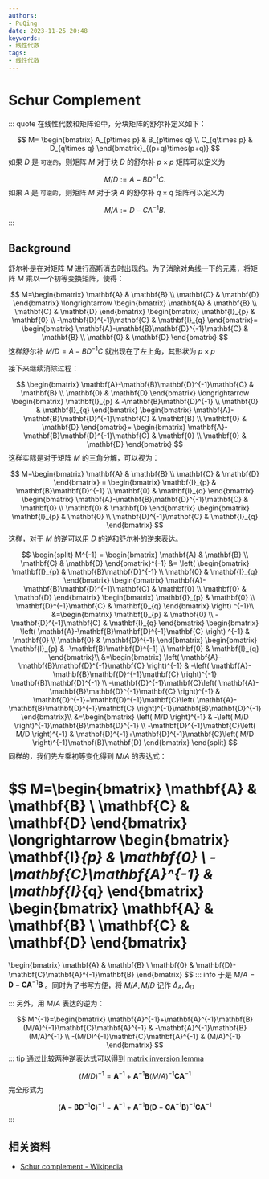 ```yaml
---
authors:
- PuQing
date: 2023-11-25 20:48
keywords:
- 线性代数
tags:
- 线性代数
---
```

# Schur Complement

::: quote
在线性代数和矩阵论中，分块矩阵的舒尔补定义如下：

$$
M= \begin{bmatrix}
A_{p\times p} & B_{p\times q} \\
C_{q\times p} & D_{q\times q}
\end{bmatrix}_{(p+q)\times(p+q)}
$$
如果 $D$ 是 `可逆的`，则矩阵 $M$ 对于块 $D$ 的舒尔补 $p\times p$ 矩阵可以定义为


<!--truncate-->
$$
M / D:=A-B D^{-1} C .
$$
如果 $A$ 是 `可逆的`，则矩阵 $M$ 对于块 $A$ 的舒尔补 $q\times q$ 矩阵可以定义为

$$
M / A:=D-C A^{-1} B .
$$
:::
## Background

舒尔补是在对矩阵 $M$ 进行高斯消去时出现的。为了消除对角线一下的元素，将矩阵 $M$ 乘以一个初等变换矩阵，使得：

$$
M=\begin{bmatrix}
\mathbf{A} & \mathbf{B} \\
\mathbf{C} & \mathbf{D}
\end{bmatrix} \longrightarrow
\begin{bmatrix}
\mathbf{A} & \mathbf{B} \\
\mathbf{C} & \mathbf{D}
\end{bmatrix}
\begin{bmatrix}
\mathbf{I}_{p} & \mathbf{0} \\
-\mathbf{D}^{-1}\mathbf{C} & \mathbf{I}_{q}
\end{bmatrix}=
\begin{bmatrix}
\mathbf{A}-\mathbf{B}\mathbf{D}^{-1}\mathbf{C} & \mathbf{B} \\
\mathbf{0} & \mathbf{D}
\end{bmatrix}
$$
这样舒尔补 $M/D=A-BD^{-1}C$ 就出现在了左上角，其形状为 $p\times p$

接下来继续消除过程：

$$
\begin{bmatrix}
\mathbf{A}-\mathbf{B}\mathbf{D}^{-1}\mathbf{C} & \mathbf{B} \\
\mathbf{0} & \mathbf{D}
\end{bmatrix} \longrightarrow
\begin{bmatrix}
\mathbf{I}_{p} & -\mathbf{B}\mathbf{D}^{-1} \\
\mathbf{0} & \mathbf{I}_{q}
\end{bmatrix}
\begin{bmatrix}
\mathbf{A}-\mathbf{B}\mathbf{D}^{-1}\mathbf{C} & \mathbf{B} \\
\mathbf{0} & \mathbf{D}
\end{bmatrix}=
\begin{bmatrix}
\mathbf{A}-\mathbf{B}\mathbf{D}^{-1}\mathbf{C} & \mathbf{0} \\
\mathbf{0} & \mathbf{D}
\end{bmatrix}
$$
这样实际是对于矩阵 $M$ 的三角分解，可以视为：

$$
M=\begin{bmatrix}
\mathbf{A} & \mathbf{B} \\
\mathbf{C} & \mathbf{D}
\end{bmatrix} = \begin{bmatrix}
\mathbf{I}_{p} & \mathbf{B}\mathbf{D}^{-1} \\
\mathbf{0} & \mathbf{I}_{q}
\end{bmatrix}
\begin{bmatrix}
\mathbf{A}-\mathbf{B}\mathbf{D}^{-1}\mathbf{C} & \mathbf{0} \\
\mathbf{0} & \mathbf{D}
\end{bmatrix}
\begin{bmatrix}
\mathbf{I}_{p} & \mathbf{0} \\
\mathbf{D}^{-1}\mathbf{C} & \mathbf{I}_{q}
\end{bmatrix}
$$
这样，对于 $M$ 的逆可以用 $D$ 的逆和舒尔补的逆来表达。

$$
\begin{split}
M^{-1} = \begin{bmatrix}
\mathbf{A} & \mathbf{B} \\
\mathbf{C} & \mathbf{D}
\end{bmatrix}^{-1} &=
\left( 
\begin{bmatrix}
\mathbf{I}_{p} & \mathbf{B}\mathbf{D}^{-1} \\
\mathbf{0} & \mathbf{I}_{q}
\end{bmatrix}
\begin{bmatrix}
\mathbf{A}-\mathbf{B}\mathbf{D}^{-1}\mathbf{C} & \mathbf{0} \\
\mathbf{0} & \mathbf{D}
\end{bmatrix}
\begin{bmatrix}
\mathbf{I}_{p} & \mathbf{0} \\
\mathbf{D}^{-1}\mathbf{C} & \mathbf{I}_{q}
\end{bmatrix} 
\right) ^{-1}\\
&=\begin{bmatrix}
\mathbf{I}_{p} & \mathbf{0} \\
-\mathbf{D}^{-1}\mathbf{C} & \mathbf{I}_{q}
\end{bmatrix} 
\begin{bmatrix}
\left( \mathbf{A}-\mathbf{B}\mathbf{D}^{-1}\mathbf{C} \right) ^{-1} & \mathbf{0} \\
\mathbf{0} & \mathbf{D}^{-1}
\end{bmatrix}
\begin{bmatrix}
\mathbf{I}_{p} & -\mathbf{B}\mathbf{D}^{-1} \\
\mathbf{0} & \mathbf{I}_{q}
\end{bmatrix}\\
&=\begin{bmatrix}
\left( \mathbf{A}-\mathbf{B}\mathbf{D}^{-1}\mathbf{C} \right)^{-1} & -\left( \mathbf{A}-\mathbf{B}\mathbf{D}^{-1}\mathbf{C} \right)^{-1} \mathbf{B}\mathbf{D}^{-1} \\
-\mathbf{D}^{-1}\mathbf{C}\left( \mathbf{A}-\mathbf{B}\mathbf{D}^{-1}\mathbf{C} \right)^{-1} & \mathbf{D}^{-1}+\mathbf{D}^{-1}\mathbf{C}\left( \mathbf{A}-\mathbf{B}\mathbf{D}^{-1}\mathbf{C} \right)^{-1}\mathbf{B}\mathbf{D}^{-1} 
\end{bmatrix}\\
&=\begin{bmatrix}
\left( M/D \right)^{-1} & -\left( M/D \right)^{-1}\mathbf{B}\mathbf{D}^{-1} \\
-\mathbf{D}^{-1}\mathbf{C}\left( M/D \right)^{-1} & \mathbf{D}^{-1}+\mathbf{D}^{-1}\mathbf{C}\left( M/D \right)^{-1}\mathbf{B}\mathbf{D} 
\end{bmatrix}
\end{split}
$$
同样的，我们先左乘初等变化得到 $M/A$ 的表达式：

$$
M=\begin{bmatrix}
\mathbf{A} & \mathbf{B} \\
\mathbf{C} & \mathbf{D}
\end{bmatrix} \longrightarrow
\begin{bmatrix}
\mathbf{I}_{p} & \mathbf{0} \\
-\mathbf{C}\mathbf{A}^{-1} & \mathbf{I}_{q}
\end{bmatrix}
\begin{bmatrix}
\mathbf{A} & \mathbf{B} \\
\mathbf{C} & \mathbf{D}
\end{bmatrix}
=
\begin{bmatrix}
\mathbf{A} & \mathbf{B} \\
\mathbf{0} & \mathbf{D}-\mathbf{C}\mathbf{A}^{-1}\mathbf{B}
\end{bmatrix}
$$
::: info
于是 $M/A=\mathbf{D}-\mathbf{C}\mathbf{A}^{-1}\mathbf{B}$ 。同时为了书写方便，将 $M/A,M/D$ 记作 $\Delta_{A},\Delta_{D}$


:::
另外，用 $M/A$ 表达的逆为：

$$
M^{-1}=\begin{bmatrix}
\mathbf{A}^{-1}+\mathbf{A}^{-1}\mathbf{B}(M/A)^{-1}\mathbf{C}\mathbf{A}^{-1} & -\mathbf{A}^{-1}\mathbf{B}(M/A)^{-1} \\
-(M/D)^{-1}\mathbf{C}\mathbf{A}^{-1} & (M/A)^{-1}
\end{bmatrix}
$$
::: tip
通过比较两种逆表达式可以得到 [matrix inversion lemma](https://en.wikipedia.org/wiki/Woodbury_matrix_identity)

$$
(M/D)^{-1} = \mathbf{A}^{-1}+\mathbf{A}^{-1}\mathbf{B}(M/A)^{-1}\mathbf{C}\mathbf{A}^{-1}
$$
完全形式为

$$
(\mathbf{A}-\mathbf{B}\mathbf{D}^{-1}\mathbf{C})^{-1} = \mathbf{A}^{-1}+\mathbf{A}^{-1}\mathbf{B}(\mathbf{D}-\mathbf{C}\mathbf{A}^{-1}\mathbf{B})^{-1}\mathbf{C}\mathbf{A}^{-1}
$$
:::
## 相关资料

- [Schur complement - Wikipedia](https://en.wikipedia.org/wiki/Schur_complement)

